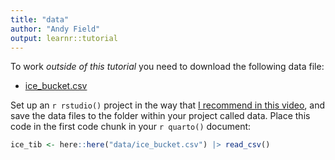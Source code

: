 ```yaml
---
title: "data"
author: "Andy Field"
output: learnr::tutorial
---
```


To work *outside of this tutorial* you need to download the following data file:

- [ice_bucket.csv](https://www.discovr.rocks/csv/ice_bucket.csv)

Set up an `r rstudio()` project in the way that [I recommend in this video](https://youtu.be/mqT7c17tofE?si=R0aSApz66fGQKESl), and save the data files to the folder within your project called [data]{.alt}. Place this code in the first code chunk in your `r quarto()` document:

```r
ice_tib <- here::here("data/ice_bucket.csv") |> read_csv()
```
